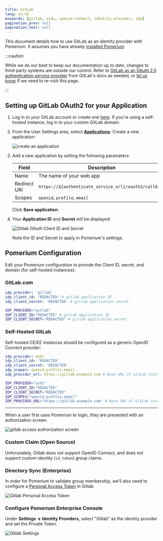 ```yaml
---
title: GitLab
lang: en-US
keywords: [gitlab, oidc, openid connect, identity provider, idp]
pagination_prev: null
pagination_next: null
---
```



This document details how to use GitLab as an identity provider with Pomerium. It assumes you have already [installed Pomerium](/docs/deploying/)

:::caution

While we do our best to keep our documentation up to date, changes to third-party systems are outside our control. Refer to [GitLab as an OAuth 2.0 authentication service provider](https://docs.gitlab.com/ee/integration/oauth_provider.html) from GitLab's docs as needed, or [let us know](https://github.com/pomerium/documentation/issues/new?assignees=&labels=&template=doc-error.md) if we need to re-visit this page.

:::

## Setting up GitLab OAuth2 for your Application

1. Log in to your GitLab account or create one [here](https://gitlab.com/users/sign_in). If you're using a self-hosted instance, log in to your custom GitLab domain.

1. From the User Settings area, select [**Applications**](https://gitlab.com/-/profile/applications). Create a new application:

   ![create an application](img/gitlab/gitlab-create-applications.png)

1. Add a new application by setting the following parameters:

   | Field        | Description                                           |
   | ------------ | ----------------------------------------------------- |
   | Name         | The name of your web app                              |
   | Redirect URI | `https://${authenticate_service_url}/oauth2/callback` |
   | Scopes       | `openid`, `profile`, `email`                          |

   Click **Save application**.

1. Your **Application ID** and **Secret** will be displayed:

   ![Gitlab OAuth Client ID and Secret](img/gitlab/gitlab-credentials.png)

   Note the ID and Secret to apply in Pomerium's settings.

## Pomerium Configuration

Edit your Pomerium configuration to provide the Client ID, secret, and domain (for self-hosted instances):

### GitLab.com

<Tabs>
<TabItem value="config.yaml-" label="config.yaml">

```yaml
idp_provider: 'gitlab'
idp_client_id: 'REDACTED' # gitlab application ID
idp_client_secret: 'REDACTED' # gitlab application secret
```

</TabItem>
<TabItem value="Environment Variables" label="Environment Variables">

```bash
IDP_PROVIDER="gitlab"
IDP_CLIENT_ID="REDACTED" # gitlab application ID
IDP_CLIENT_SECRET="REDACTED" # gitlab application secret
```

</TabItem>
</Tabs>

### Self-Hosted GitLab

Self-hosted CE/EE instances should be configured as a generic OpenID Connect provider:

<Tabs>
<TabItem value="config.yaml" label="config.yaml">

```yaml
idp_provider: oidc
idp_client_id: 'REDACTED'
idp_client_secret: 'REDACTED'
idp_scopes: openid,profile,email
idp_provider_url: https://gitlab.example.com # Base URL of GitLab instance
```

</TabItem>
<TabItem value="Environment Variables" label="Environment Variables">

```bash
IDP_PROVIDER="oidc"
IDP_CLIENT_ID="REDACTED"
IDP_CLIENT_SECRET="REDACTED"
IDP_SCOPES="openid,profile,email"
IDP_PROVIDER_URL="https://gitlab.example.com" # Base URL of GitLab instance
```

</TabItem>
</Tabs>

---

When a user first uses Pomerium to login, they are presented with an authorization screen:

![gitlab access authorization screen](img/gitlab/gitlab-verify-access.png)

<Tabs>
<TabItem value="Custom Claim (Open Source)" label="Custom Claim (Open Source)">

### Custom Claim (Open Source)

Unforunately, Gitlab does not support OpenID Connect, and does not support custom identity (`id_token`) group claims.

</TabItem>
<TabItem value="Directory Sync (Enterprise)" label="Directory Sync (Enterprise)">

### Directory Sync (Enterprise)

In order for Pomerium to validate group membership, we'll also need to configure a [Personal Access Token](https://gitlab.com/-/profile/personal_access_tokens) in Gitlab.

![Gitlab Personal Access Token](img/gitlab/gitlab-personal-access-token.png)

### Configure Pomerium Enterprise Console

Under **Settings → Identity Providers**, select "Gitlab" as the identity provider and set the Private Token.

![Gitlab Settings](./img/gitlab/gitlab-idp.png)

</TabItem>
</Tabs>
